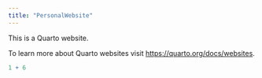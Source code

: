 ```yaml
---
title: "PersonalWebsite"
---
```


This is a Quarto website.

To learn more about Quarto websites visit <https://quarto.org/docs/websites>.

```r
1 + 6
```
